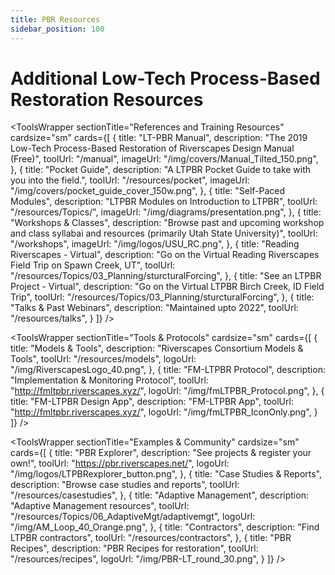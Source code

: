 ```yaml
---
title: PBR Resources
sidebar_position: 100
---
```


# Additional Low-Tech Process-Based Restoration Resources


<ToolsWrapper
  sectionTitle="References and Training Resources"
  cardsize="sm"
  cards={[
    {
      title: "LT-PBR Manual",
      description: "The 2019 Low-Tech Process-Based Restoration of Riverscapes Design Manual (Free)",
      toolUrl: "/manual",
      imageUrl: "/img/covers/Manual_Tilted_150.png",
    },
    {
      title: "Pocket Guide",
      description: "A LTPBR Pocket Guide to take with you into the field.",
      toolUrl: "/resources/pocket",
      imageUrl: "/img/covers/pocket_guide_cover_150w.png",
    },
    {
      title: "Self-Paced Modules",
      description: "LTPBR Modules on Introduction to LTPBR",
      toolUrl: "/resources/Topics/",
      imageUrl: "/img/diagrams/presentation.png",
    },
    {
      title: "Workshops & Classes",
      description: "Browse past and upcoming workshop and class syllabai and resources (primarily Utah State University)",
      toolUrl: "/workshops",
      imageUrl: "/img/logos/USU_RC.png",
    },
    {
      title: "Reading Riverscapes - Virtual",
      description: "Go on the Virtual Reading Riverscapes Field Trip on Spawn Creek, UT",
      toolUrl: "/resources/Topics/03_Planning/sturcturalForcing",
    },
    {
      title: "See an LTPBR Project - Virtual",
      description: "Go on the Virtual LTPBR Birch Creek, ID Field Trip",
      toolUrl: "/resources/Topics/03_Planning/sturcturalForcing",
    },
    {
      title: "Talks & Past Webinars",
      description: "Maintained upto 2022",
      toolUrl: "/resources/talks",
    }
  ]}
/>


<ToolsWrapper
  sectionTitle="Tools & Protocols"
  cardsize="sm"
  cards={[
    {
      title: "Models & Tools",
      description: "Riverscapes Consortium Models & Tools",
      toolUrl: "/resources/models",
      logoUrl: "/img/RiverscapesLogo_40.png",
    },
    {
      title: "FM-LTPBR Protocol",
      description: "Implementation & Monitoring Protocol",
      toolUrl: "http://fmltpbr.riverscapes.xyz/",
      logoUrl: "/img/fmLTPBR_Protocol.png",
    },
    {
      title: "FM-LTPBR Design App",
      description: "FM-LTPBR App",
      toolUrl: "http://fmltpbr.riverscapes.xyz/",
      logoUrl: "/img/fmLTPBR_IconOnly.png",
    }
  ]}
/>



<ToolsWrapper
  sectionTitle="Examples & Community"
  cardsize="sm"
  cards={[
    {
      title: "PBR Explorer",
      description: "See projects & register your own!",
      toolUrl: "https://pbr.riverscapes.net/",
      logoUrl: "/img/logos/LTPBRexplorer_button.png",
    },
    {
      title: "Case Studies & Reports",
      description: "Browse case studies and reports",
      toolUrl: "/resources/casestudies",
    },
    {
      title: "Adaptive Management",
      description: "Adaptive Management resources",
      toolUrl: "/resources/Topics/06_AdaptiveMgt/adaptivemgt",
      logoUrl: "/img/AM_Loop_40_Orange.png",
    },
    {
      title: "Contractors",
      description: "Find LTPBR contractors",
      toolUrl: "/resources/contractors",
    },
    {
      title: "PBR Recipes",
      description: "PBR Recipes for restoration",
      toolUrl: "/resources/recipes",
      logoUrl: "/img/PBR-LT_round_30.png",
    }
  ]}
/>

